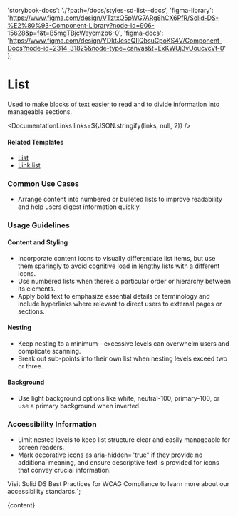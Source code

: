

  'storybook-docs': './?path=/docs/styles-sd-list--docs',
  'figma-library':
    'https://www.figma.com/design/VTztxQ5pWG7ARg8hCX6PfR/Solid-DS-%E2%80%93-Component-Library?node-id=906-15628&p=f&t=B5mgTBjcWeycmzb6-0',
  'figma-docs':
    'https://www.figma.com/design/YDktJcseQIIQbsuCpoKS4V/Component-Docs?node-id=2314-31825&node-type=canvas&t=ExKWUj3vUoucvcVt-0'
};

# List

Used to make blocks of text easier to read and to divide information into manageable sections.

<DefaultStory />

<DocumentationLinks links=${JSON.stringify(links, null, 2)} />

#### Related Templates

- [List](./?path=/docs/templates-list--docs)
- [Link list](./?path=/docs/templates-link--docs#link-list)

### Common Use Cases

- Arrange content into numbered or bulleted lists to improve readability and help users digest information quickly.

### Usage Guidelines

#### Content and Styling

- Incorporate content icons to visually differentiate list items, but use them sparingly to avoid cognitive load in lengthy lists with a different icons.
- Use numbered lists when there’s a particular order or hierarchy between its elements.
- Apply bold text to emphasize essential details or terminology and include hyperlinks where relevant to direct users to external pages or sections.

#### Nesting

- Keep nesting to a minimum—excessive levels can overwhelm users and complicate scanning.
- Break out sub-points into their own list when nesting levels exceed two or three.

#### Background

- Use light background options like white, neutral-100, primary-100, or use a primary background when inverted.

### Accessibility Information

- Limit nested levels to keep list structure clear and easily manageable for screen readers.
- Mark decorative icons as aria-hidden="true" if they provide no additional meaning, and ensure descriptive text is provided for icons that convey crucial information.

Visit <sd-link href="https://www.figma.com/design/YDktJcseQIIQbsuCpoKS4V/Component-Docs?node-id=10708-5011&t=Z1FxSGWkmXG5r5sw-4" target="_blank">Solid DS Best Practices for WCAG Compliance</sd-link> to learn more about our accessibility standards.`;

<Meta title="Styles/sd-list/Overview" />

<OverviewFormatter story={SdListStories.Default}>{content}</OverviewFormatter>

